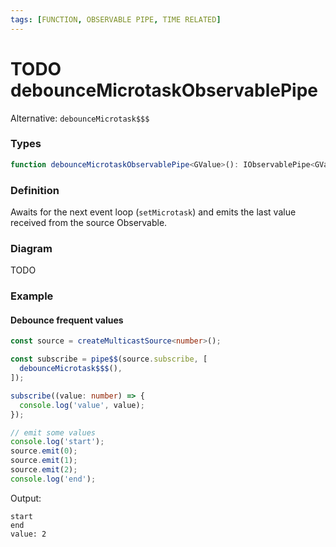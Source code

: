 ```yaml
---
tags: [FUNCTION, OBSERVABLE PIPE, TIME RELATED]
---
```


# TODO debounceMicrotaskObservablePipe

Alternative: `debounceMicrotask$$$`

### Types

```ts
function debounceMicrotaskObservablePipe<GValue>(): IObservablePipe<GValue, GValue>
```

### Definition

Awaits for the next event loop (`setMicrotask`) and emits the last value received from the source Observable.

### Diagram

TODO

### Example

#### Debounce frequent values

```ts
const source = createMulticastSource<number>();

const subscribe = pipe$$(source.subscribe, [
  debounceMicrotask$$$(),
]);

subscribe((value: number) => {
  console.log('value', value);
});

// emit some values
console.log('start');
source.emit(0);
source.emit(1);
source.emit(2);
console.log('end');
```

Output:

```text
start
end
value: 2
```
